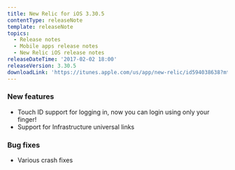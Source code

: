 ```yaml
---
title: New Relic for iOS 3.30.5
contentType: releaseNote
template: releaseNote
topics:
  - Release notes
  - Mobile apps release notes
  - New Relic iOS release notes
releaseDateTime: '2017-02-02 18:00'
releaseVersion: 3.30.5
downloadLink: 'https://itunes.apple.com/us/app/new-relic/id594038638?mt=8'
---
```


### New features

* Touch ID support for logging in, now you can login using only your finger!
* Support for Infrastructure universal links

### Bug fixes

* Various crash fixes
